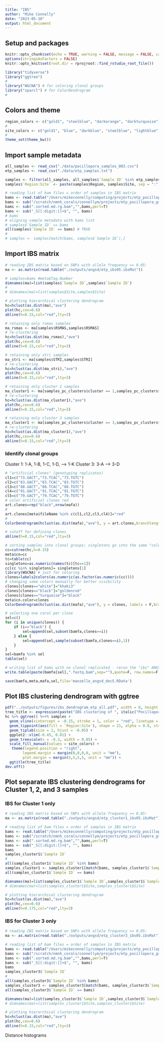 ```yaml
---
title: "IBS"
author: "Mike Connelly"
date: "2023-05-10"
output: html_document
---
```

## Setup and packages
```r
knitr::opts_chunk$set(echo = TRUE, warning = FALSE, message = FALSE, cache = TRUE)
options(stringsAsFactors = FALSE)
knitr::opts_knit$set(root.dir = rprojroot::find_rstudio_root_file())
```
```r
library("tidyverse")
library("ggtree")
#
library("WGCNA") # for coloring clonal groups
library("sparcl") # for ColorDendrogram
# 
```

## Colors and theme
```r
region_colors <- c("gold1", "steelblue", "darkorange", "darkturquoise")
# 
site_colors <- c("gold1", "blue", "darkblue", "steelblue", "lightblue", "darkorange3","darkorange", "orange", "orangered", "cyan", "cyan3", "cyan4", "turquoise", "lightgreen")
# 
theme_set(theme_bw())
```

## Import sample metadata
```r
all_samples <- read_csv("./data/pocillopora_samples_003.csv")
etp_samples <- read_csv("./data/etp_samples.txt")
```
```r
samples <- filter(all_samples, all_samples$`Sample ID` %in% etp_samples$`Sample ID`)
samples$`Region:Site` <- paste(samples$Region, samples$Site, sep = ":")
```

```r
# reading list of bam files = order of samples in IBS matrix
bams <- read.table("/Users/mikeconnelly/computing/projects/etp_pocillopora_gskim/outputs/angsd/bamfile.txt",header=F)[,1]
bams <- sub("/scratch/nmnh_corals/connellym/projects/etp_pocillopora_gskim/outputs/alignments/","",bams,perl=T)
bams <- sub(".sorted.md.rg.bam","",bams,perl=T)
bams <- sub("_S[[:digit:]]+$", "", bams)
# bams
# aligning sample metadata with bams list
# samples$`Sample ID` == bams
all(samples$`Sample ID` == bams) # TRUE
#
# samples <- samples[match(bams, samples$`Sample ID`),]
```

## Import IBS matrix
```r
# reading IBS matrix based on SNPs with allele frequency >= 0.05:
ma <- as.matrix(read.table("./outputs/angsd/etp_ibs05.ibsMat"))
```
```r
# samples=bams #meta$Tag.Number
dimnames(ma)=list(samples$`Sample ID`,samples$`Sample ID`)
#
# dimnames(ma)=list(samples$Site,samples$Site)
```
```r
# plotting hierarchical clustering dendrogram
hc=hclust(as.dist(ma),"ave")
plot(hc,cex=0.6)
abline(h=0.15,col="red",lty=3)
```

```r
# retaining only rsmas samples
ma_rsmas <- ma[samples$RSMAS,samples$RSMAS]
# re-clustering
hc=hclust(as.dist(ma_rsmas),"ave")
plot(hc,cex=0.6)
abline(h=0.15,col="red",lty=3)
```

```r
# retaining only stri samples
ma_stri <- ma[samples$STRI,samples$STRI]
# re-clustering
hc=hclust(as.dist(ma_stri),"ave")
plot(hc,cex=0.6)
abline(h=0.15,col="red",lty=3)
```

```r
# retaining only cluster 1 samples
ma_cluster1 <- ma[samples_pc_clusters$cluster == 1,samples_pc_clusters$cluster == 1]
# re-clustering
hc=hclust(as.dist(ma_cluster1),"ave")
plot(hc,cex=0.6)
abline(h=0.15,col="red",lty=3)
```

```r
# retaining only cluster 3 samples
ma_cluster1 <- ma[samples_pc_clusters$cluster == 3,samples_pc_clusters$cluster == 3]
# re-clustering
hc=hclust(as.dist(ma_cluster1),"ave")
plot(hc,cex=0.6)
abline(h=0.15,col="red",lty=3)
```

### Identify clonal groups
Cluster 1: 1-A, 1-B, 1-C, 1-D, --> 1-K
Cluster 3: 3-A --> 3-D
```r
# "artificial clones" (genotyping replicates)
cl1=c("73.GACT","73.TCAC","73.TGTC")
cl2=c("83.GACT","83.TCAC","83.TGTC")
cl3=c("88.GACT","88.TCAC","88.TGTC")
cl4=c("91.GACT","91.TCAC","91.TGTC")
cl5=c("79.GACT","79.TCAC","79.TGTC")
# color artificial clones red
art.clones=rep("black",nrow(mafa))
#
art.clones[meta$fileName %in% c(cl1,cl2,cl3,cl4)]="red"
#
ColorDendrogram(hclust(as.dist(mafa),"ave"), y = art.clones,branchlength=0.05)

# cutoff for defining clones
abline(h=0.15,col="red",lty=3)

# sorting samples into clonal groups; singletons go into the same "color" group (for plotting) but different "cn" groups (for GLM modeling later)
cc=cutree(hc,h=0.15)
meta$cn=cc
tc=table(cc)
singletons=as.numeric(names(tc)[tc==1])
cc[cc %in% singletons]= singletons[1]
library(WGCNA) # just for coloring
clones=labels2colors(as.numeric(as.factor(as.numeric(cc))))
# changing some colors manually for better visibility
clones[clones=="white"]="khaki3"
clones[clones=="black"]="goldenrod"
clones[clones=="turquoise"]="black"
meta$cn.color=clones
ColorDendrogram(hclust(as.dist(mafa),"ave"), y = clones, labels = F,branchlength=0.035)
```
```r
# selecting one coral per clone
sel=c()
for (i in unique(clones)) {
	if (i=="black") { 
		sel=append(sel,subset(bamfa,clones==i)) 
	} else {
		sel=append(sel,sample(subset(bamfa,clones==i),1))
	}
}
sel=bamfa %in% sel
table(sel)
```
```r
# writing list of bams with no clonal replicated - rerun the "ibs" ANGSD command with this one instead of 'bams' for PCoA or ADMIXTURE
write.table(paste(bamfa[sel],".fastq.bam",sep=""),quote=F, row.names=F,col.names=F,sep="\t",file="bams_noclones")

save(bamfa,meta,mafa,sel,file='manzello_angsd_dec5.RData')

```

## Plot IBS clustering dendrogram with ggtree
```r
pdf("../outputs/figures/ibs_dendrogram_etp_all.pdf", width = 8, height = 10)
tree_title <- expression(paste("IBS clustering of ", italic("Pocillopora"), " samples (", 122, ")"))
hc %>% ggtree() %<+% samples + 
  geom_vline(xintercept = -0.15, stroke = 1, color = "red", linetype = 2) +
  geom_tippoint(aes(fill = `Region:Site`), shape = 21, alpha = 0.8, stroke = 0.5, color = "black", hjust = 0.3, show.legend = TRUE) +
  geom_tiplab(size = 2, hjust = -0.05) +
  ggplot2::xlim(-0.45, 0.01) +
  geom_treescale(x = -0.3, width = 0.05) +
  scale_fill_manual(values = site_colors) +
   theme(legend.position = "right",
        legend.margin = margin(0,0,0,0, unit = "mm"),
        plot.margin = margin(5,5,5,5, unit = "mm")) +
  ggtitle(tree_title)
dev.off()
```

## Plot separate IBS clustering dendrograms for Cluster 1, 2, and 3 samples

### IBS for Cluster 1 only
```r
# reading IBS matrix based on SNPs with allele frequency >= 0.05:
ma <- as.matrix(read.table("./outputs/angsd/etp_cluster1_ibs05.ibsMat"))
```
```r
# reading list of bam files = order of samples in IBS matrix
bams <- read.table("/Users/mikeconnelly/computing/projects/etp_pocillopora_gskim/outputs/angsd/etp_cluster1_bamfile.txt",header=F)[,1]
bams <- sub("/scratch/nmnh_corals/connellym/projects/etp_pocillopora_gskim/outputs/alignments/","",bams,perl=T)
bams <- sub(".sorted.md.rg.bam","",bams,perl=T)
bams <- sub("_S[[:digit:]]+$", "", bams)
bams
samples_cluster1$`Sample ID`
#
all(samples_cluster1$`Sample ID` %in% bams)
samples_cluster1 <- samples_cluster1[match(bams, samples_cluster1$`Sample ID`),]
all(samples_cluster1$`Sample ID` == bams)
```
```r
dimnames(ma)=list(samples_cluster1$`Sample ID`,samples_cluster1$`Sample ID`)
# dimnames(ma)=list(samples_cluster1$Site,samples_cluster1$Site)
```
```r
# plotting hierarchical clustering dendrogram
hc=hclust(as.dist(ma),"ave")
plot(hc,cex=0.6)
abline(h=0.175,col="red",lty=3)
```

### IBS for Cluster 3 only
```r
# reading IBS matrix based on SNPs with allele frequency >= 0.05:
ma <- as.matrix(read.table("./outputs/angsd/etp_cluster3_ibs05.ibsMat"))
```
```r
# reading list of bam files = order of samples in IBS matrix
bams <- read.table("/Users/mikeconnelly/computing/projects/etp_pocillopora_gskim/outputs/angsd/etp_cluster3_bamfile.txt",header=F)[,1]
bams <- sub("/scratch/nmnh_corals/connellym/projects/etp_pocillopora_gskim/outputs/alignments/","",bams,perl=T)
bams <- sub(".sorted.md.rg.bam","",bams,perl=T)
bams <- sub("_S[[:digit:]]+$", "", bams)
bams
samples_cluster3$`Sample ID`
#
all(samples_cluster3$`Sample ID` %in% bams)
samples_cluster3 <- samples_cluster3[match(bams, samples_cluster3$`Sample ID`),]
all(samples_cluster3$`Sample ID` == bams)
```
```r
dimnames(ma)=list(samples_cluster3$`Sample ID`,samples_cluster3$`Sample ID`)
# dimnames(ma)=list(samples_cluster1$Site,samples_cluster1$Site)
```
```r
# plotting hierarchical clustering dendrogram
hc=hclust(as.dist(ma),"ave")
plot(hc,cex=0.6)
abline(h=0.15,col="red",lty=3)
```
Distance histograms

